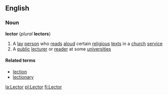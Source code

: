 ==English==
===Noun===
'''lector''' (''plural'' '''lectors''')
#A [[lay]] [[person]] who [[read]]s [[aloud]] certain [[religious]] [[text]]s in a [[church]] [[service]]
#A [[public]] [[lecturer]] or [[reader]] at some [[universities]]

====Related terms====
*[[lection]]
*[[lectionary]]

[[la:Lector]]
[[pl:Lector]]
[[fi:Lector]]